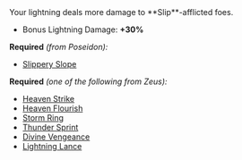 
<Boon boon={DbBoons.Duos.killerCurrent}>
Your lightning deals more damage to **Slip**-afflicted foes.

- Bonus Lightning Damage: **+30%**

</Boon>

**Required** _(from Poseidon):_

- [Slippery Slope](/boons/poseidon#slippery-slope)

**Required** _(one of the following from Zeus):_

- [Heaven Strike](/boons/zeus#heaven-strike)
- [Heaven Flourish](/boons/zeus#heaven-flourish)
- [Storm Ring](/boons/zeus#storm-ring)
- [Thunder Sprint](/boons/zeus#thunder-sprint)
- [Divine Vengeance](/boons/zeus#divine-vengeance)
- [Lightning Lance](/boons/zeus#lightning-lance)
